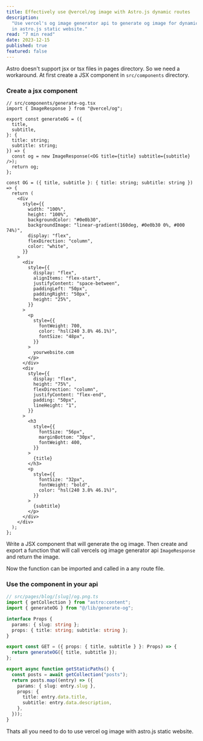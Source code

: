 ```yaml
---
title: Effectively use @vercel/og image with Astro.js dynamic routes
description:
  "Use vercel's og image generator api to generate og image for dynamic routes
  in astro.js static website."
read: "7 min read"
date: 2023-12-15
published: true
featured: false
---
```


Astro doesn't support jsx or tsx files in pages directory. So we need a
workaround. At first create a JSX component in `src/components` directory.

### Create a jsx component

```tsx
// src/components/generate-og.tsx
import { ImageResponse } from "@vercel/og";

export const generateOG = ({
  title,
  subtitle,
}: {
  title: string;
  subtitle: string;
}) => {
  const og = new ImageResponse(<OG title={title} subtitle={subtitle} />);
  return og;
};

const OG = ({ title, subtitle }: { title: string; subtitle: string }) => {
  return (
    <div
      style={{
        width: "100%",
        height: "100%",
        backgroundColor: "#0e0b30",
        backgroundImage: "linear-gradient(160deg, #0e0b30 0%, #000 74%)",
        display: "flex",
        flexDirection: "column",
        color: "white",
      }}
    >
      <div
        style={{
          display: "flex",
          alignItems: "flex-start",
          justifyContent: "space-between",
          paddingLeft: "50px",
          paddingRight: "50px",
          height: "25%",
        }}
      >
        <p
          style={{
            fontWeight: 700,
            color: "hsl(240 3.8% 46.1%)",
            fontSize: "48px",
          }}
        >
          yourwebsite.com
        </p>
      </div>
      <div
        style={{
          display: "flex",
          height: "75%",
          flexDirection: "column",
          justifyContent: "flex-end",
          padding: "50px",
          lineHeight: "1",
        }}
      >
        <h3
          style={{
            fontSize: "56px",
            marginBottom: "30px",
            fontWeight: 400,
          }}
        >
          {title}
        </h3>
        <p
          style={{
            fontSize: "32px",
            fontWeight: "bold",
            color: "hsl(240 3.8% 46.1%)",
          }}
        >
          {subtitle}
        </p>
      </div>
    </div>
  );
};
```

Write a JSX component that will generate the og image. Then create and export a
function that will call vercels og image generator api `ImageResponse` and
return the image.

Now the function can be imported and called in a any route file.

### Use the component in your api

```ts
// src/pages/blog/[slug]/og.png.ts
import { getCollection } from "astro:content";
import { generateOG } from "@/lib/generate-og";

interface Props {
  params: { slug: string };
  props: { title: string; subtitle: string };
}

export const GET = ({ props: { title, subtitle } }: Props) => {
  return generateOG({ title, subtitle });
};

export async function getStaticPaths() {
  const posts = await getCollection("posts");
  return posts.map((entry) => ({
    params: { slug: entry.slug },
    props: {
      title: entry.data.title,
      subtitle: entry.data.description,
    },
  }));
}
```

Thats all you need to do to use vercel og image with astro.js static website.
